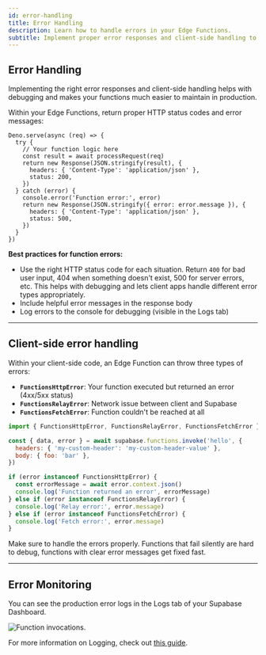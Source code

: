 ```yaml
---
id: error-handling
title: Error Handling
description: Learn how to handle errors in your Edge Functions.
subtitle: Implement proper error responses and client-side handling to create reliable applications.
---
```


## Error Handling

Implementing the right error responses and client-side handling helps with debugging and makes your functions much easier to maintain in production.

Within your Edge Functions, return proper HTTP status codes and error messages:

```tsx
Deno.serve(async (req) => {
  try {
    // Your function logic here
    const result = await processRequest(req)
    return new Response(JSON.stringify(result), {
      headers: { 'Content-Type': 'application/json' },
      status: 200,
    })
  } catch (error) {
    console.error('Function error:', error)
    return new Response(JSON.stringify({ error: error.message }), {
      headers: { 'Content-Type': 'application/json' },
      status: 500,
    })
  }
})
```

**Best practices for function errors:**

- Use the right HTTP status code for each situation. Return `400` for bad user input, 404 when something doesn't exist, 500 for server errors, etc. This helps with debugging and lets client apps handle different error types appropriately.
- Include helpful error messages in the response body
- Log errors to the console for debugging (visible in the Logs tab)

---

## Client-side error handling

Within your client-side code, an Edge Function can throw three types of errors:

- **`FunctionsHttpError`**: Your function executed but returned an error (4xx/5xx status)
- **`FunctionsRelayError`**: Network issue between client and Supabase
- **`FunctionsFetchError`**: Function couldn't be reached at all

```jsx
import { FunctionsHttpError, FunctionsRelayError, FunctionsFetchError } from '@supabase/supabase-js'

const { data, error } = await supabase.functions.invoke('hello', {
  headers: { 'my-custom-header': 'my-custom-header-value' },
  body: { foo: 'bar' },
})

if (error instanceof FunctionsHttpError) {
  const errorMessage = await error.context.json()
  console.log('Function returned an error', errorMessage)
} else if (error instanceof FunctionsRelayError) {
  console.log('Relay error:', error.message)
} else if (error instanceof FunctionsFetchError) {
  console.log('Fetch error:', error.message)
}
```

Make sure to handle the errors properly. Functions that fail silently are hard to debug, functions with clear error messages get fixed fast.

---

## Error Monitoring

You can see the production error logs in the Logs tab of your Supabase Dashboard.

![Function invocations.](/docs/img/guides/functions/function-logs.png)

For more information on Logging, check out [this guide](/docs/guides/functions/logging).
